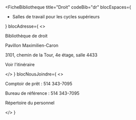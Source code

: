 
<FicheBibliotheque
  title="Droit"
  codeBib="dr"
  blocEspaces={
    <ul>
      <li><Link to="#">Salles de travail pour les cycles supérieurs</Link></li>
    </ul>
  }
  blocAdresse={
    <>
      <p>Bibliothèque de droit</p>
      <p>Pavillon Maximilien-Caron</p>
      <p>3101, chemin de la Tour, 4e étage, salle 4433</p>
      <p><Link to="https://www.google.com/maps?ll=45.498692,-73.616975&z=15&t=m&hl=en&gl=US&mapclient=embed&q=Pavillon+Maximilien-Caron+3101+Tour+Rd+Montreal,+QC+H3T+1N8" Icon={ArrowSquareOut}>Voir l'itinéraire</Link></p>
    </>
  }
  blocNousJoindre={
    <>
      <p>Comptoir de prêt&nbsp;: 514 343-7095</p>
      <p>Bureau de référence&nbsp;: 514 343-7095</p>
      <p><Link to="#" Icon>Répertoire du personnel</Link></p>
    </>
  }
>

</FicheBibliotheque>